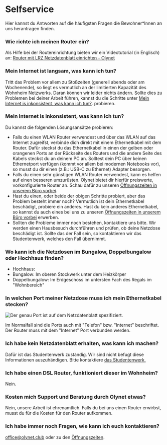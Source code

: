 # Selfservice
Hier kannst du Antworten auf die häufigsten Fragen die Bewohner*Innen an uns 
herantragen finden. 

### Wie richte ich meinen Router ein?
Als Hilfe bei der Routereinrichtung bieten wir ein Videotutorial (in Englisch)
an: [Router mit LRZ Netzdatenblatt einrichten - Olynet](https://youtu.be/cfi3lpi6sKQ)

### Mein Internet ist langsam, was kann ich tun?
Tritt das Problem vor allem zu Stoßzeiten (generell abends oder am Wochenende),
so liegt es vermutlich an der limitierten Kapazität des Wohnheim Netzwerks.
Daran können wir leider nichts ändern. Sollte dies zu Problemen bei deiner Arbeit 
führen, kannst du die Schritte unter 
[Mein Internet is inkonsistent, was kann ich tun?](/de#mein-internet-ist-inkonsistent-was-kann-ich-tun).
probieren.

### Mein Internet is inkonsistent, was kann ich tun?
Du kannst die folgenden Lösungsansätze probieren:
* Falls du einen WLAN Router verwendest und über das WLAN auf das Internet zugreifst,
    verbinde dich direkt mit einem Ethernetkabel mit dem Router. Dafür steckst du das 
    Ethernetkabel in einen der gelben oder orangenen Ports an der Rückseite des Routers
    und die andere Seite des Kabels steckst du an deinem PC an. Solltest dein PC über 
    keinen Ethernetport verfügen (kommt vor allem bei modernen Notebooks vor), so 
    musst du dir einen (z.B.: USB-C zu Ethernet) Adapter besorgen.
* Falls du einen sehr günstigen WLAN Router verwendest, kann es helfen auf 
    einen besseren umzurüsten. Olynet bietet dir hierfür preiswerte, vorkonfigurierte
    Router an. Schau dafür zu unseren [Öffnungszeiten in unserem Büro vorbei](/de#allgemeine-informationen).
* Hast du einen, oder beide der obigen Schritte probiert, aber das Problem besteht immer noch?
    Vermutlich ist dein Ethernetkabel beschädigt, probiere ein anderes. Hast du kein anderes
    Ethernetkabel, so kannst du auch eines bei uns zu unseren [Öffnungszeiten in unserem Büro vorbei](/de#allgemeine-informationen)
    erwerben.
* Sollten die Probleme immer noch bestehen, kontaktiere uns bitte. Wir werden einen 
    Hausbesuch durchführen und prüfen, ob deine Netzdose beschädigt ist. Sollte das
    der Fall sein, so kontaktieren wir das Studentenwerk, welches den Fall übernimmt.

### Wo kann ich die Netzdosen im Bungalow, Doppelbungalow oder Hochhaus finden?
* Hochhaus:
* Bungalow: Im oberen Stockwerk unter dem Heizkörper
* Doppelbungalow: Im Erdgeschoss im untersten Fach des Regals im "Wohnbereich"

### In welchen Port meiner Netzdose muss ich mein Ethernetkabel stecken?
![Der genau Port ist auf dem Netzdatenblatt spezifiziert.](../public/Dose.png)

Im Normalfall sind die Ports auch mit "Telefon" bzw. "Internet" beschriftet. Der Router muss 
mit dem "Internet" Port verbunden werden.

### Ich habe kein Netzdatenblatt erhalten, was kann ich machen?
Dafür ist das Studentenwerk zuständig. Wir sind nicht befugt diese 
Informationen auszuhändigen. Bitte kontaktiere [das Studentenwerk.](wohnen-team1@stwm.de)

### Ich habe einen DSL Router, funktioniert dieser im Wohnheim?
Nein.

### Kosten mich Support und Beratung durch Olynet etwas?
Nein, unsere Arbeit ist ehrenamtlich. Falls du bei uns einen Router erwirbst,
musst du für die Kosten für den Router aufkommen.

### Ich habe immer noch Fragen, wie kann ich euch kontaktieren?
[office@olynet.club](office@olynet.club) oder zu den [Öffnungszeiten](/de#allgemeine-informationen).